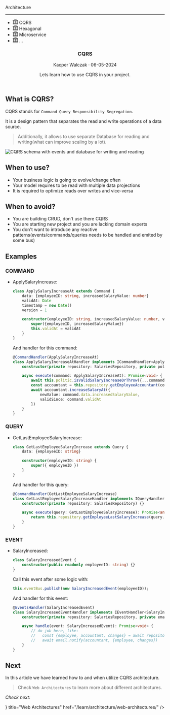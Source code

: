
<section className="header__height w-full rounded-2xl bg-indigo-900 bg-opacity-10 border-2 border-indigo-500 mt-2">
    <article className="flex flex-col align-between h-full relative">
        <div className="absolute top-0 left-0 p-2">
            <ArchitectureTag/>
        </div>
        <section className="shadow-lg flex align-center justify-center gap-3 h-full overflow-hidden">
            <div className="flex flex-col bg-violet-900 h-40 w-40 p-2 mt-20 text-white font-bold rounded">
                <p>Architecture</p>
                <hr/>
                <ul>
                    <li className="flex items-center gap-2 p-1 bg-violet-700">
                        <svg xmlns="http://www.w3.org/2000/svg" width="16" height="16" fill="currentColor"
                             className="bi bi-bank" viewBox="0 0 16 16">
                            <path
                                d="m8 0 6.61 3h.89a.5.5 0 0 1 .5.5v2a.5.5 0 0 1-.5.5H15v7a.5.5 0 0 1 .485.38l.5 2a.498.498 0 0 1-.485.62H.5a.498.498 0 0 1-.485-.62l.5-2A.5.5 0 0 1 1 13V6H.5a.5.5 0 0 1-.5-.5v-2A.5.5 0 0 1 .5 3h.89zM3.777 3h8.447L8 1zM2 6v7h1V6zm2 0v7h2.5V6zm3.5 0v7h1V6zm2 0v7H12V6zM13 6v7h1V6zm2-1V4H1v1zm-.39 9H1.39l-.25 1h13.72z"/>
                        </svg>
                        <span>CQRS</span>
                    </li>
                    <li className="flex items-center gap-2">
                        <svg xmlns="http://www.w3.org/2000/svg" width="16" height="16" fill="currentColor"
                             className="bi bi-bank" viewBox="0 0 16 16">
                            <path
                                d="m8 0 6.61 3h.89a.5.5 0 0 1 .5.5v2a.5.5 0 0 1-.5.5H15v7a.5.5 0 0 1 .485.38l.5 2a.498.498 0 0 1-.485.62H.5a.498.498 0 0 1-.485-.62l.5-2A.5.5 0 0 1 1 13V6H.5a.5.5 0 0 1-.5-.5v-2A.5.5 0 0 1 .5 3h.89zM3.777 3h8.447L8 1zM2 6v7h1V6zm2 0v7h2.5V6zm3.5 0v7h1V6zm2 0v7H12V6zM13 6v7h1V6zm2-1V4H1v1zm-.39 9H1.39l-.25 1h13.72z"/>
                        </svg>
                        <span className="text-violet-500">Hexagonal</span>
                    </li>
                    <li className="flex items-center gap-2">
                        <svg xmlns="http://www.w3.org/2000/svg" width="16" height="16" fill="currentColor"
                             className="bi bi-bank" viewBox="0 0 16 16">
                            <path
                                d="m8 0 6.61 3h.89a.5.5 0 0 1 .5.5v2a.5.5 0 0 1-.5.5H15v7a.5.5 0 0 1 .485.38l.5 2a.498.498 0 0 1-.485.62H.5a.498.498 0 0 1-.485-.62l.5-2A.5.5 0 0 1 1 13V6H.5a.5.5 0 0 1-.5-.5v-2A.5.5 0 0 1 .5 3h.89zM3.777 3h8.447L8 1zM2 6v7h1V6zm2 0v7h2.5V6zm3.5 0v7h1V6zm2 0v7H12V6zM13 6v7h1V6zm2-1V4H1v1zm-.39 9H1.39l-.25 1h13.72z"/>
                        </svg>
                        <span className="text-violet-500">Microservice</span>
                    </li>
                    <li className="flex items-center gap-2">
                        <svg xmlns="http://www.w3.org/2000/svg" width="16" height="16" fill="currentColor"
                             className="bi bi-bank" viewBox="0 0 16 16">
                            <path
                                d="m8 0 6.61 3h.89a.5.5 0 0 1 .5.5v2a.5.5 0 0 1-.5.5H15v7a.5.5 0 0 1 .485.38l.5 2a.498.498 0 0 1-.485.62H.5a.498.498 0 0 1-.485-.62l.5-2A.5.5 0 0 1 1 13V6H.5a.5.5 0 0 1-.5-.5v-2A.5.5 0 0 1 .5 3h.89zM3.777 3h8.447L8 1zM2 6v7h1V6zm2 0v7h2.5V6zm3.5 0v7h1V6zm2 0v7H12V6zM13 6v7h1V6zm2-1V4H1v1zm-.39 9H1.39l-.25 1h13.72z"/>
                        </svg>
                        <span className="text-violet-500">...</span>
                    </li>
                </ul>
            </div>
        </section>
        <header className="flex flex-col px-4 pb-4 pt-4">
            <div className="flex flex-row justify-between items-center mb-3 border-b-2 border-b-indigo-300">
                <h1 className="text-2xl font-bold">CQRS</h1>
                <p className="mt-2 text-lg text-gray-500">Kacper Walczak &middot; 06-05-2024</p>
            </div>
            <p className="mt-2 text-lg">Lets learn how to use CQRS in your project.</p>
        </header>
    </article>
</section>

## What is CQRS?

CQRS stands for `Command Query Responsibility Segregation`.

It is a design pattern that separates the read and write operations of a data source.

> Additionally, it allows to use separate Database for reading and writing(what can improve scaling by a lot).

<img src="/assets/read/cqrs_ex.png" className="rounded-2xl border-2 border-gray-800 max-h-[350px] mx-auto mt-4" alt="CQRS schema with events and database for writing and reading" />

## When to use?
- Your business logic is going to evolve/change often
- Your model requires to be read with multiple data projections
- It is required to optimize reads over writes and vice-versa

## When to avoid?
- You are building CRUD, don't use there CQRS
- You are starting new project and you are lacking domain experts
- You don't want to introduce any reactive patterns(events/commands/queries needs to be handled and emited by some bus)

## Examples

### COMMAND
- ApplySalaryIncrease:
    ```typescript copy
    class ApplySalaryIncreaseAt extends Command {
        data: {employeeID: string, increasedSalaryValue: number}
        validAt: Date
        timestamp = new Date()
        version = 1

        constructor(employeeID: string, increasedSalaryValue: number, validAt: Date) {
            super({employeeID, increasedSalaryValue})
            this.validAt = validAt
        }
    }
    ```
    And handler for this command:
    ```typescript copy
    @CommandHandler(ApplySalaryIncreaseAt)
    class ApplySalaryIncreaseAtHandler implements ICommandHandler<ApplySalaryIncreaseAt> {
        constructor(private repository: SalariesRepository, private politic: SalariesPolitic) {}

        async execute(command: ApplySalaryIncreaseAt): Promise<void> {
            await this.politic.isValidSalaryIncreaseOrThrow({...command.data, validAt: command.validAt})
            const accountant = this.repository.getEmployeeAccountant(command.data.employeeID)
            await accountant.increaseSalaryAt({
                newValue: command.data.increasedSalaryValue,
                validSince: command.validAt
            })
        }
    }
    ```
### QUERY
- GetLastEmployeeSalaryIncrease:
    ```typescript copy
    class GetLastEmployeeSalaryIncrease extends Query {
        data: {employeeID: string}

        constructor(employeeID: string) {
            super({ employeeID })
        }
    }
    ```
    And handler for this query:
    ```typescript copy
    @CommandHandler(GetLastEmployeeSalaryIncrease)
    class GetLastEmployeeSalaryIncreaseHandler implements IQueryHandler<GetLastEmployeeSalaryIncrease> {
        constructor(private repository: SalariesRepository) {}

        async execute(query: GetLastEmployeeSalaryIncrease): Promise<any[]> {
            return this.repository.getEmployeeLastSalaryIncrease(query.data.employeeID)
        }
    }
    ```
### EVENT
- SalaryIncreased:
    ```typescript copy
    class SalaryIncreasedEvent {
        constructor(public readonly employeeID: string) {}
    }
    ```
    Call this event after some logic with:
    ```typescript copy
    this.eventBus.publish(new SalaryIncreasedEvent(employeeID));
    ```
    And handler for this event:
    ```typescript copy
    @EventsHandler(SalaryIncreasedEvent)
    class SalaryIncreasedEventHandler implements IEventHandler<SalaryIncreasedEvent> {
        constructor(private repository: SalariesRepository, private email: EmailSender) {}

        async handle(event: SalaryIncreasedEvent): Promise<void> {
            // do job here, like: 
            //   const {employee, accountant, changes} = await repository.fetchLastEmployeeChanges(event.employeeID)
            //   await email.notify(accountant, {employee, changes})
        }
    }
    ```

## Next

In this article we have learned how to and when utilize CQRS architecture.

> Check `Web Architectures` to learn more about different architectures.

*Check next:*

<Cards>
  <Card icon={<svg xmlns="http://www.w3.org/2000/svg" width="16" height="16" fill="currentColor" viewBox="0 0 16 16">
    <path d="M14.763.075A.5.5 0 0 1 15 .5v15a.5.5 0 0 1-.5.5h-3a.5.5 0 0 1-.5-.5V14h-1v1.5a.5.5 0 0 1-.5.5h-9a.5.5 0 0 1-.5-.5V10a.5.5 0 0 1 .342-.474L6 7.64V4.5a.5.5 0 0 1 .276-.447l8-4a.5.5 0 0 1 .487.022M6 8.694 1 10.36V15h5zM7 15h2v-1.5a.5.5 0 0 1 .5-.5h2a.5.5 0 0 1 .5.5V15h2V1.309l-7 3.5z"/>
    <path d="M2 11h1v1H2zm2 0h1v1H4zm-2 2h1v1H2zm2 0h1v1H4zm4-4h1v1H8zm2 0h1v1h-1zm-2 2h1v1H8zm2 0h1v1h-1zm2-2h1v1h-1zm0 2h1v1h-1zM8 7h1v1H8zm2 0h1v1h-1zm2 0h1v1h-1zM8 5h1v1H8zm2 0h1v1h-1zm2 0h1v1h-1zm0-2h1v1h-1z"/>
  </svg>} title="Web Architectures" href="/learn/architecture/web-architectures/" />
</Cards>

<section className="rounded-2xl bg-lines flex mt-10 mb-20 h-20 w-full"></section>

<LatestReadings />
